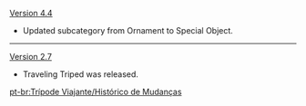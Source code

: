 {{Change History/Header}}
[[Version 4.4]]
* Updated subcategory from Ornament to Special Object.
----
[[Version 2.7]]
* Traveling Triped was released.
<noinclude>
[[pt-br:Trípode Viajante/Histórico de Mudanças]]
</noinclude>